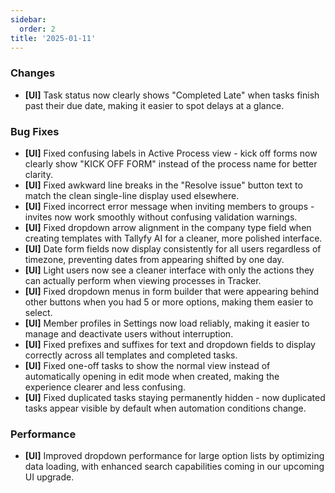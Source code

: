 ```yaml
---
sidebar:
  order: 2
title: '2025-01-11'
---
```


### Changes

- **[UI]** Task status now clearly shows "Completed Late" when tasks finish past their due date, making it easier to spot delays at a glance.

### Bug Fixes

- **[UI]** Fixed confusing labels in Active Process view - kick off forms now clearly show "KICK OFF FORM" instead of the process name for better clarity.
- **[UI]** Fixed awkward line breaks in the "Resolve issue" button text to match the clean single-line display used elsewhere.
- **[UI]** Fixed incorrect error message when inviting members to groups - invites now work smoothly without confusing validation warnings.
- **[UI]** Fixed dropdown arrow alignment in the company type field when creating templates with Tallyfy AI for a cleaner, more polished interface.
- **[UI]** Date form fields now display consistently for all users regardless of timezone, preventing dates from appearing shifted by one day.
- **[UI]** Light users now see a cleaner interface with only the actions they can actually perform when viewing processes in Tracker.
- **[UI]** Fixed dropdown menus in form builder that were appearing behind other buttons when you had 5 or more options, making them easier to select.
- **[UI]** Member profiles in Settings now load reliably, making it easier to manage and deactivate users without interruption.
- **[UI]** Fixed prefixes and suffixes for text and dropdown fields to display correctly across all templates and completed tasks.
- **[UI]** Fixed one-off tasks to show the normal view instead of automatically opening in edit mode when created, making the experience clearer and less confusing.
- **[UI]** Fixed duplicated tasks staying permanently hidden - now duplicated tasks appear visible by default when automation conditions change.

### Performance

- **[UI]** Improved dropdown performance for large option lists by optimizing data loading, with enhanced search capabilities coming in our upcoming UI upgrade.